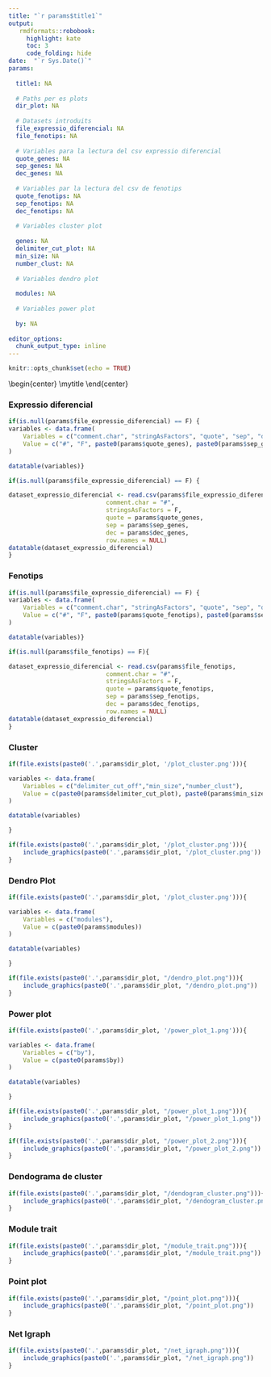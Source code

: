 ```yaml
---
title: "`r params$title1`"
output:
   rmdformats::robobook:
     highlight: kate
     toc: 3
     code_folding: hide
date:  "`r Sys.Date()`"
params:
  
  title1: NA
    
  # Paths per es plots
  dir_plot: NA
    
  # Datasets introduits
  file_expressio_diferencial: NA
  file_fenotips: NA
  
  # Variables para la lectura del csv expressio diferencial
  quote_genes: NA
  sep_genes: NA
  dec_genes: NA
  
  # Variables par la lectura del csv de fenotips
  quote_fenotips: NA
  sep_fenotips: NA
  dec_fenotips: NA
  
  # Variables cluster plot
  
  genes: NA
  delimiter_cut_plot: NA
  min_size: NA
  number_clust: NA
  
  # Variables dendro plot
  
  modules: NA
  
  # Variables power plot
  
  by: NA
  
editor_options: 
  chunk_output_type: inline
---
```


```r
knitr::opts_chunk$set(echo = TRUE)
```

\newcommand{\mytitle}{`r params$title_report`}

\begin{center}
\Huge \mytitle
\end{center}


### Expressio diferencial 

```r
if(is.null(params$file_expressio_diferencial) == F) {
variables <- data.frame(
    Variables = c("comment.char", "stringAsFactors", "quote", "sep", "dec", "row.names"),
    Value = c("#", "F", paste0(params$quote_genes), paste0(params$sep_genes), paste0(params$dec_genes), "NULL")
)

datatable(variables)}

```


```r

if(is.null(params$file_expressio_diferencial) == F) {

dataset_expressio_diferencial <- read.csv(params$file_expressio_diferencial,
                           comment.char = "#",
                           stringsAsFactors = F,
                           quote = params$quote_genes,
                           sep = params$sep_genes,
                           dec = params$dec_genes,
                           row.names = NULL)
datatable(dataset_expressio_diferencial)
}

```

### Fenotips

```r
if(is.null(params$file_expressio_diferencial) == F) {
variables <- data.frame(
    Variables = c("comment.char", "stringAsFactors", "quote", "sep", "dec", "row.names"),
    Value = c("#", "F", paste0(params$quote_fenotips), paste0(params$sep_fenotips), paste0(params$dec_fenotips), "NULL")
)

datatable(variables)}

```

```r

if(is.null(params$file_fenotips) == F){

dataset_expressio_diferencial <- read.csv(params$file_fenotips,
                           comment.char = "#",
                           stringsAsFactors = F,
                           quote = params$quote_fenotips,
                           sep = params$sep_fenotips,
                           dec = params$dec_fenotips,
                           row.names = NULL)
datatable(dataset_expressio_diferencial)
}

```

### Cluster


```r
if(file.exists(paste0('.',params$dir_plot, '/plot_cluster.png'))){

variables <- data.frame(
    Variables = c("delimiter_cut_off","min_size","number_clust"),
    Value = c(paste0(params$delimiter_cut_plot), paste0(params$min_size), paste0(params$number_clust))
)

datatable(variables)

}

```


```r

if(file.exists(paste0('.',params$dir_plot, '/plot_cluster.png'))){
    include_graphics(paste0('.',params$dir_plot, '/plot_cluster.png'))
}


```

### Dendro Plot

```r
if(file.exists(paste0('.',params$dir_plot, '/plot_cluster.png'))){

variables <- data.frame(
    Variables = c("modules"),
    Value = c(paste0(params$modules))
)

datatable(variables)

}

```


```r

if(file.exists(paste0('.',params$dir_plot, "/dendro_plot.png"))){
    include_graphics(paste0('.',params$dir_plot, "/dendro_plot.png"))
}


```


### Power plot

```r
if(file.exists(paste0('.',params$dir_plot, '/power_plot_1.png'))){

variables <- data.frame(
    Variables = c("by"),
    Value = c(paste0(params$by))
)

datatable(variables)

}

```


```r

if(file.exists(paste0('.',params$dir_plot, "/power_plot_1.png"))){
    include_graphics(paste0('.',params$dir_plot, "/power_plot_1.png"))
}

```

```r

if(file.exists(paste0('.',params$dir_plot, "/power_plot_2.png"))){
    include_graphics(paste0('.',params$dir_plot, "/power_plot_2.png"))
}

```

### Dendograma de cluster

```r

if(file.exists(paste0('.',params$dir_plot, "/dendogram_cluster.png"))){
    include_graphics(paste0('.',params$dir_plot, "/dendogram_cluster.png"))
}

```

### Module trait

```r

if(file.exists(paste0('.',params$dir_plot, "/module_trait.png"))){
    include_graphics(paste0('.',params$dir_plot, "/module_trait.png"))
}

```

### Point plot

```r

if(file.exists(paste0('.',params$dir_plot, "/point_plot.png"))){
    include_graphics(paste0('.',params$dir_plot, "/point_plot.png"))
}

```

### Net Igraph 

```r

if(file.exists(paste0('.',params$dir_plot, "/net_igraph.png"))){
    include_graphics(paste0('.',params$dir_plot, "/net_igraph.png"))
}

```